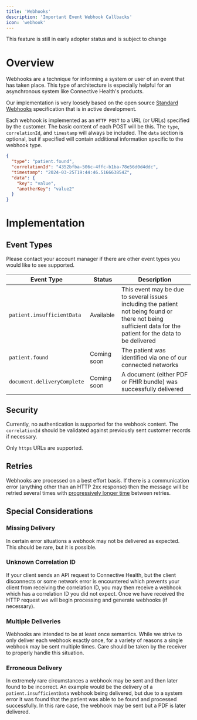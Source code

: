 ```yaml
---
title: 'Webhooks'
description: 'Important Event Webhook Callbacks'
icon: 'webhook'
---
```


<Warning>This feature is still in early adopter status and is subject to change</Warning>


# Overview

Webhooks are a technique for informing a system or user of an event that has taken place.
This type of architecture is especially helpful for an asynchronous system like Connective Health's products.

Our implementation is very loosely based on the open source [Standard Webhooks](https://www.standardwebhooks.com)
specification that is in active development.

Each webhook is implemented as an `HTTP POST` to a URL (or URLs) specified by the customer. The basic content
of each POST will be this. The `type`, `correlationId`, and `timestamp` will always be included. The `data` section
is optional, but if specified will contain additional information specific to the webhook type.

```json Webhook Example
{
  "type": "patient.found",
  "correlationId": "4352bfba-506c-4ffc-b1ba-78e56d0d4ddc",
  "timestamp": "2024-03-25T19:44:46.516663854Z",
  "data": {
    "key": "value",
    "anotherKey": "value2"
  }
}
```

# Implementation

## Event Types

Please contact your account manager if there are other event types you would like to see supported.

| Event Type                  | Status      | Description                                                                                                                                                   |
|-----------------------------|-------------|---------------------------------------------------------------------------------------------------------------------------------------------------------------|
| `patient.insufficientData`  | Available   | This event may be due to several issues including the patient not being found or there not being sufficient data for the patient for the data to be delivered |
| `patient.found`             | Coming soon | The patient was identified via one of our connected networks                                                                                                  |
| `document.deliveryComplete` | Coming soon | A document (either PDF or FHIR bundle) was successfully delivered                                                                                             |


## Security

Currently, no authentication is supported for the webhook content. The `correlationId` should be validated against
previously sent customer records if necessary.

Only `https` URLs are supported.

## Retries

Webhooks are processed on a best effort basis. If there is a communication error (anything other than an HTTP 2xx response)
then the message will be retried several times with [progressively longer time](https://en.wikipedia.org/wiki/Exponential_backoff) between retries.

## Special Considerations

### Missing Delivery

In certain error situations a webhook may not be delivered as expected. This should be rare, but it is possible.

### Unknown Correlation ID

If your client sends an API request to Connective Health, but the client disconnects or some network error is encountered
which prevents your client from receiving the correlation ID, you may then receive a webhook which has a correlation ID
you did not expect. Once we have received the HTTP request we will begin processing and generate webhooks (if necessary).

### Multiple Deliveries

Webhooks are intended to be at least once semantics. While we strive to only deliver each webhook exactly once, for a
variety of reasons a single webhook may be sent multiple times. Care should be taken by the receiver to properly handle
this situation.

### Erroneous Delivery

In extremely rare circumstances a webhook may be sent and then later found to be incorrect. An example would be the
delivery of a `patient.insufficientData` webhook being delivered, but due to a system error it was found that the patient
was able to be found and processed successfully. In this rare case, the webhook may be sent but a PDF is later delivered.

